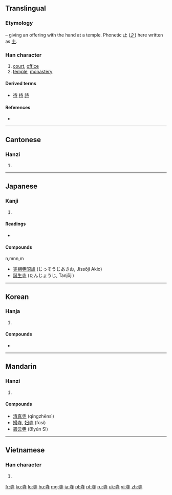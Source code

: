 ==Translingual==
{{stroke_order|strokes=6}}

===Etymology===
{{Han compound|止|寸|t2=hand|ls=psc|c1=p|c2=s}} – giving an offering with the hand at a temple. Phonetic 止 ([[之]]) here written as [[土]].

===Han character===
{{Han char|rn=41|rad=寸|as=03|sn=6|four=4034<sub>1</sub>|canj=土木戈 (GDI)}}

# [[court]], [[office]]
# [[temple]], [[monastery]]

====Derived terms====
* [[待]] [[持]] [[詩]]

====References====
* {{Han ref|kx=0293.330|dkj=07414|dj=0581.080|hdz=10503.110|uh=5BFA|ud=23546|bh=A678|bd=42616}}

----

==Cantonese==

===Hanzi===
{{yue-hanzi|jyut=|y=ji6}}

# {{defn|lang=yue|sort=寸03}}

----

==Japanese==

===Kanji===
{{ja-kanji|grade=2|rs=寸03}}

# {{defn|lang=ja|sort=寸03}}

====Readings====
* {{ja-readings|on=[[じ]] (ji), [[し]] (shi)|kun=[[てら]] (tera)}}

====Compounds====
n,mnn,m
* [[実相寺昭雄]] (じっそうじあきお, Jissōji Akio)
* [[誕生寺]] (たんじょうじ, Tanjōji)

----

==Korean==

===Hanja===
{{ko-hanja|hangeul=[[사]], [[시]]|rv=sa, si|mr=sa, si}}

# {{defn|lang=ko|sort=寸03}}

====Compounds====
* {{l|ko|sc=Kore|寺刹|tr=[[사찰]], sachal}}

----

==Mandarin==

===Hanzi===
{{cmn-hanzi|pin=[[sì]] ([[si4]])|wg=ssu<sup>4</sup>}}

# {{defn|lang=cmn|sort=寸03}}

====Compounds====
* [[清真寺]] (qīngzhēnsì)
* [[婦寺]], [[妇寺]] (fùsì)
* [[碧云寺]] (Bìyún Sì)

----

==Vietnamese==

===Han character===
{{vi-hantu|[[tự]]|rs=寸03}}

# {{defn|lang=vi|sort=寸03}}

[[fr:寺]]
[[ko:寺]]
[[lo:寺]]
[[hu:寺]]
[[mg:寺]]
[[ja:寺]]
[[pl:寺]]
[[pt:寺]]
[[ru:寺]]
[[uk:寺]]
[[vi:寺]]
[[zh:寺]]